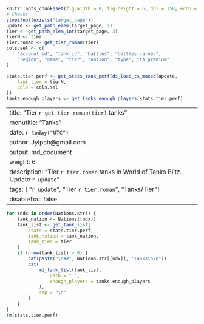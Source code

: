 ```r
knitr::opts_chunk$set(fig.width = 8, fig.height = 6, dpi = 150, echo = FALSE, dev = "svglite", fig.ext = "svgz")
# Checks
stopifnot(exists("target_page"))
update <- get_path_elem(target_page, 2)
tier <- get_path_elem_int(target_page, 3)
tierN <- tier
tier.roman <- get_tier_roman(tier)
cols.sel <- c(
    "account_id", "tank_id", "battles", "battles.career",
    "region", "name", "tier", "nation", "type", "is_premium"
)

stats.tier.perf <- get_stats_tank_perf(ds_load_ts_maxed(update,
    tank_tier = tierN,
    cols = cols.sel
))
tanks.enough_players <- get_tanks_enough_players(stats.tier.perf)
```
---
title: "Tier `r get_tier_roman(tier)` tanks"
menutitle: "Tanks"
date: `r today("UTC")`
author: Jylpah@gmail.com
output: md_document
weight: 6
description: "Tier `r tier.roman` tanks in World of Tanks Blitz. Update `r update`"
tags: [ "`r update`", "Tier `r tier.roman`", "Tanks/Tier"]
disableToc: false
---
```r
for (ndx in order(Nations.str)) {
    tank_nation <- Nations[[ndx]]
    tank_list <- get_tank_list(
        stats = stats.tier.perf,
        tank_nation = tank_nation,
        tank_tier = tier
    )
    if (nrow(tank_list) > 0) {
        cat(paste("\n##", Nations.str[[ndx]], "Tanks\n\n"))
        cat(
            md_tank_list(tank_list,
                path = ".",
                enough_players = tanks.enough_players
            ),
            sep = "\n"
        )
    }
}
rm(stats.tier.perf)
```
